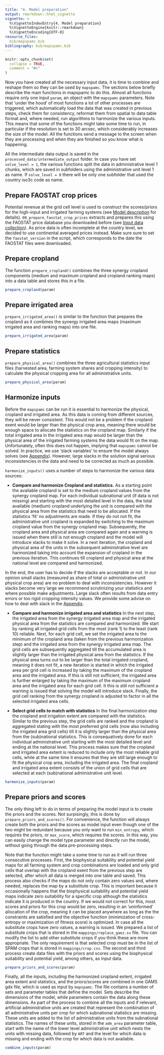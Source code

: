 ```yaml
---
title: "4. Model preparation"
output: rmarkdown::html_vignette
vignette: >
  %\VignetteIndexEntry{4. Model preparation}
  %\VignetteEngine{knitr::rmarkdown}
  %\VignetteEncoding{UTF-8}
resource_files:
  bib/mapspamc.bib
bibliography: bib/mapspamc.bib
---
```


```r
knitr::opts_chunk$set(
  collapse = TRUE,
  comment = "#>"
)
```

Now you have created all the necessary input data, it is time to combine and reshape them so they can be used by `mapspamc`. The sections below briefly describe the main functions in mapspamc to do this. Almost all functions require only one input `param`, an object with the `mapspamc` parameters. Note that 'under the hood' of most functions a lot of other processes are triggered, which automatically load the data that was created in previous steps, check them for consistency, reformat them from spatial to data table format and, where needed, run algorithms to harmonize the various inputs. This means that some of the functions might take some time to run, in particular if the resolution is set to 30 arcsec, which considerably increases the size of the model. All the functions send a message to the screen when they are processing and when they are finished so you know what is happening.  

All the intermediate data output is saved in the `processed_data/intermediate_output` folder. In case you have set `solve_level = 1`, the various functions split the data in administrative level 1 chunks, which are saved in subfolders using the administrative unit level 1 as name. If `solve_level = 0` there will be only one subfolder that used the country iso3c code as name.
 
## Prepare FAOSTAT crop prices

Potential revenue at the grid cell level is used to construct the scores/priors for the high-input and irrigated farming systems (see [Model description](model_description.html) for details). `00_prepare_faostat_crop_prices` extracts and prepares this using the FAOSTAT price database you downloaded before (see [Input data collection](input_data_collection.html)). As price data is often incomplete at the country level, we decided to use continental averaged prices instead. Make sure sure to set the `faostat_version` in the script, which corresponds to the date the FAOSTAT files were downloaded.


## Prepare cropland

The function `prepare_cropland()` combines the three synergy cropland components (medium and maximum cropland and cropland ranking maps) into a data table and stores this in a file. 

```r
prepare_cropland(param)
```

## Prepare irrigated area

`prepare_irrigated_area()` is similar to the function that prepares the cropland as it combines the synergy irrigated area maps (maximum irrigated area and ranking maps) into one file. 

```r
prepare_irrigated_area(param)
```


## Prepare statistics

`prepare_physical_area()` combines the three agricultural statistics input files (harvested area, farming system shares and cropping intensity) to calculate the physical cropping area for all administrative units.

```r
prepare_physical_area(param)
```


## Harmonize inputs

Before the `mapspamc` can be run it is essential to harmonize the physical, cropland and irrigated area. As this data is coming from different sources, they will be never consistent. This would not be a problem if the cropland exent would be larger than the physical crop area, meaning there would be enough space to allocate the statistics on the cropland map. Similarly if the total irrigated area in the irrigated area map would be larger than the physical area of the irrigated farming systems the data would fit on the map. Unfortunately, often this does not happen, implying that `mapspamc` cannot be solved. In practice, we use 'slack variables' to ensure the model always solves (see [Appendix](appendix.html)). However, large slacks in the solution signal serious inconsistencies in the data and need to be corrected as much as possible.  

`harmonize_inputs()` uses a number of steps to harmonize the various data sources:

- **Compare and harmonize Cropland and statistics.** As a starting point the available cropland is set to the medium cropland values from the synergy cropland map. For each individual subnational unit (if data is not missing) and starting with the most detailed level in the data, the total available (medium) cropland underlying the unit is compared with the physical area from the statistics that need to be allocated. If the statistics 'fit' no adjustments are made. If they do not not fit, the administrative unit cropland is expanded by switching to the maximum cropland value from the synergy cropland map. Subsequently, the cropland area and physical area are compared again and a warning is issued when there still is not enough cropland and the model will introduce slacks to make it solve. In a next iteration, the cropland and physical area of the units in the subsequent administrative level are harmonized taking into account the expansion of cropland in the previous iteration. This continues till cropland and physical area at the national level are compared and harmonized.

In the end, the user has to decide if the slacks are acceptable or not. In our opinion small slacks (measured as share of total or administrative unit physical crop area) are no problem to deal with inconsistencies. However it slacks become very large we recommend scrutinizing your statistics and where possible make adjustments. Large slack often results from data entry errors or too rigid cropping intensity values. We provide some advise on how to deal with slack in the [Appendix](appendix.html). 

- **Compare and harmonize irrigated area and statistics** In the next step, the irrigated area from the synergy irrigated area map and the irrigated physical area from the statistics are compared and harmonized. We start by ranking all irrigated grid cells from the most (rank 1) to the least (rank 10) reliable. Next, for each grid cell, we set the irrigated area to the minimum of the cropland area (taken from the previous harmonization step) and the irrigated area from the synergy irrigated area map. The grid cells are subsequently aggregated till the accumulated area is slightly larger than the irrigated physical area from the statistics. If the physical area turns out to be larger than the total irrigated cropland, meaning it does not fit, a new iteration is started in which the irrigated area per grid cell is increased by taking the maximum of the cropland area and the irrigated area. If this is still not sufficient, the irrigated area is further enlarged by taking the  maximum of the maximum cropland area and the irrigated area for each grid cell. It this is still not sufficient a warning is issued that solving the model will introduce slack. Finally, the grid cell ranking from the synergy cropland is adjusted to factor in all the selected irrigated area cells. 

- **Select grid cells to match with statistics** In the final harmonization step the cropland and irrigation extent are compared with the statistics. Similar to the previous step, the grid cells are ranked and the cropland is aggregated stating with the most preferred grid cells (now also including the irrigated area grid cells) till it is slightly larger than the physical area from the (sub)national statistics. This is consequatively done for each individual administrative unit starting with the most detailed level and ending at the national level. This process makes sure that the cropland and irrigated area extent is reduced to include only the most reliable grid cells, while at the same time it ensures that they are still large enough to fit the physical crop area, including the irrigated area. The final cropland and irrigated area extent consists of the union of grid cells that are selected at each (sub)national administrative unit level.     

```r
harmonize_inputs(param)
```


## Prepare priors and scores

The only thing left to do in terms of preparing the model input is to create the priors and the scores. Not surpisingly, this is done by `prepare_priors_and_scores()`. For convenience, the function will always create both the priors and the scores as model input even though one of the two might be redundant because you only want to run `min_entropy`, which requires the priors, or `max_score`, which requires the scores. In this way, you can easily change the model type parameter and directly run the model, without going through the data pre-processing steps.

Note that the function might take a some time to run as it will run three consecutive processes. First, the biophysical suitability and potential yield maps for all farming system and crop combinations are loaded and only grid cells that overlap with the cropland exent from the previous step are selected, after which all data is merged into one table and saved. This process also checks if the maps do not only contain zero values and, where needed, replaces the map by a substitute crop. This is important because it occasionally happens that the biophysical suitability and potential yield maps indicate zero suitability for a specific crop although the statistics indicate it is produced in the country. If we would not correct for this, most scores and priors for this crop would be zero, resulting in an 'uninformed' allocation of the crop, meaning it can be placed anywhere as long as the the constraints are satisfied and the objective function (minimization of cross-entropy or maximization of fitness score) is optimized. In case all the substitute crops have zero values, a warning is issued. We prepared a list of substitute crops  that is stored in the `mappings/replace_gaez.sv` file. You can modify the list to add other substitute crops if you think these are more appropriate. The only requirement is that selected crop must be in the list of SPAM crops that is stored in `mappings/crop.csv`. The second and third process create data files with the priors and scores using the biophysical suitability and potential yield, among others, as input data.    

```r
prepare_priors_and_scores(param)
```

Finally, all the inputs, including the harmonized cropland extent, irrigated area extent and statistics, and the priors/scores are combined in one GAMS gdx file, which is used as input by `mapspamc`. The file contains a number of sets and parameter tables that define the model. Sets describe the dimensions of the model, while  parameters contain the data along these dimensions. As part of the process to combine all the inputs and if relevant, artificial administrative units are created that represent the combination of all administrative units per crop for which subnational statistics are missing. These units are added to the list of administrative units from the subnational statistics. The names of these units, stored in the `adm_area` parameter table, start with the name of the lower level administrative unit which nests the units with missing data, followed by `ART` and the level for which data is missing and ending with the crop for which data is not available. 

```r
combine_inputs(param)
```


